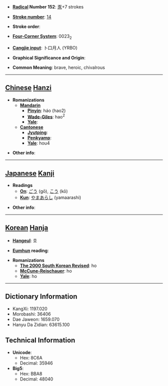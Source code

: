 * '''[[Wiktionary:Chinese radical index| Radical]] Number 152''': [[Wiktionary:Chinese radical index 豕|豕]]+7 strokes

* '''[[Wiktionary:Chinese total strokes index|Stroke number]]''': [[Wiktionary:Chinese total strokes index 14|14]]

* '''Stroke order''': 

* '''[[Wiktionary:Chinese four corner index|Four-Corner System]]''': 0023<sub>2</sub>

* '''[[Wiktionary:Chinese Cangjie index|Cangjie input]]''': 卜口月人 (YRBO)

* '''Graphical Significance and Origin''': 

* '''Common Meaning''': brave, heroic, chivalrous

----

== [[Chinese]] [[Hanzi]] ==

* '''Romanizations'''
** '''[[Mandarin]]'''
*** '''[[Pinyin]]''': háo (hao2)
*** '''[[Wade-Giles]]''': hao<sup>2</sup>
*** '''[[Yale]]''': 
** '''[[Cantonese]]'''
*** '''[[Jyutping]]''':
*** '''[[Penkyamp]]''': 
*** '''[[Yale]]''': hou4

* '''Other info''': 

----

== [[Japanese]] [[Kanji]] ==

* '''Readings'''
** '''[[On]]''': [[ごう]] (gō), [[こう]] (kō)
** '''[[Kun]]''': [[やまあらし]] (yamaarashi)

* '''Other info''':  

----

== [[Korean]] [[Hanja]] ==

* '''[[Hangeul]]''': 호

* '''[[Eumhun]] reading''': 

* '''Romanizations'''
** '''[[The 2000 South Korean Revised Romanization|The 2000 South Korean Revised]]''': ho
** '''[[McCune-Reischauer]]''': ho
** '''[[Yale]]''': ho

----

== Dictionary Information ==

* KangXi: 1197.020
* Morobashi: 36406
* Dae Jaweon: 1659.070
* Hanyu Da Zidian: 63615.100

== Technical Information ==

* '''Unicode''':
** Hex: 8C6A
** Decimal: 35946
* '''Big5''':
** Hex: BBA8
** Decimal: 48040